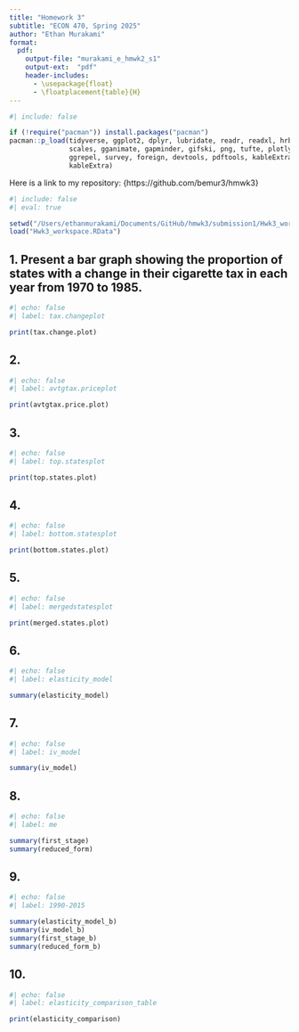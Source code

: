 ```yaml
---
title: "Homework 3"
subtitle: "ECON 470, Spring 2025"
author: "Ethan Murakami"
format:
  pdf:
    output-file: "murakami_e_hmwk2_s1"
    output-ext:  "pdf"
    header-includes:
      - \usepackage{float}
      - \floatplacement{table}{H}
---
```


```r
#| include: false

if (!require("pacman")) install.packages("pacman")
pacman::p_load(tidyverse, ggplot2, dplyr, lubridate, readr, readxl, hrbrthemes, fixest,
               scales, gganimate, gapminder, gifski, png, tufte, plotly, OECD,
               ggrepel, survey, foreign, devtools, pdftools, kableExtra, modelsummary,
               kableExtra)
```

Here is a link to my repository: {https://github.com/bemur3/hmwk3}

\newpage 

```r
#| include: false
#| eval: true

setwd("/Users/ethanmurakami/Documents/GitHub/hmwk3/submission1/Hwk3_workspace.Rdata")
load("Hwk3_workspace.RData")
```


\newpage 

## 1. Present a bar graph showing the proportion of states with a change in their cigarette tax in each year from 1970 to 1985.

```r
#| echo: false
#| label: tax.changeplot

print(tax.change.plot)
```


\newpage 

## 2. 

```r
#| echo: false
#| label: avtgtax.priceplot

print(avtgtax.price.plot)
```

\newpage

## 3. 

```r
#| echo: false
#| label: top.statesplot

print(top.states.plot)
```

\newpage

## 4. 

```r
#| echo: false
#| label: bottom.statesplot

print(bottom.states.plot)
```

\newpage

## 5. 

```r
#| echo: false
#| label: mergedstatesplot

print(merged.states.plot)
```

\newpage

## 6. 

```r
#| echo: false
#| label: elasticity_model

summary(elasticity_model)
```

\newpage

## 7. 

```r
#| echo: false
#| label: iv_model

summary(iv_model)
```

\newpage

## 8. 

```r
#| echo: false
#| label: me

summary(first_stage)
summary(reduced_form)
```

\newpage

## 9. 

```r
#| echo: false
#| label: 1990-2015

summary(elasticity_model_b)
summary(iv_model_b)
summary(first_stage_b)
summary(reduced_form_b)
```

\newpage

## 10. 

```r
#| echo: false
#| label: elasticity_comparison_table

print(elasticity_comparison)
```


